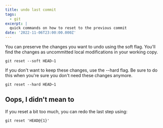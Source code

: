 ```yaml
---
title: undo last commit
tags:
  - git
excerpt: |
  quick commands on how to reset to the previous commit
date: '2022-11-06T23:00:00.000Z'
---
```


You can preserve the changes you want to undo using the soft flag. You'll find the changes as uncommitted local modifications in your working copy.

```shell
git reset --soft HEAD~1
```

If you don't want to keep these changes, use the --hard flag. Be sure to do this when you're sure you don't need these changes anymore.

```shell
git reset --hard HEAD~1
```



## Oops, I didn't mean to

If you reset a bit too much, you can redo the last step using:

```shell
git reset 'HEAD@{1}'
```

